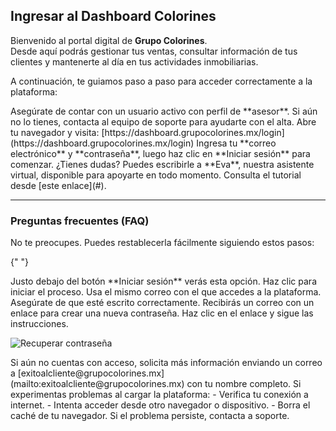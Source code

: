 ## Ingresar al Dashboard Colorines

Bienvenido al portal digital de **Grupo Colorines**.  
Desde aquí podrás gestionar tus ventas, consultar información de tus clientes y mantenerte al día en tus actividades inmobiliarias.

A continuación, te guiamos paso a paso para acceder correctamente a la plataforma:

<Steps>
  <Step title="Verifica tu acceso">
    Asegúrate de contar con un usuario activo con perfil de **asesor**.  
    Si aún no lo tienes, contacta al equipo de soporte para ayudarte con el alta.
  </Step>

<Step title="Accede a la plataforma">
  Abre tu navegador y visita:
  [https://dashboard.grupocolorines.mx/login](https://dashboard.grupocolorines.mx/login)
</Step>

  <Step title="Inicia sesión">
    Ingresa tu **correo electrónico** y **contraseña**, luego haz clic en **Iniciar sesión** para comenzar.
  </Step>
</Steps>

<Tip>
  ¿Tienes dudas? Puedes escribirle a **Eva**, nuestra asistente virtual,
  disponible para apoyarte en todo momento. Consulta el tutorial desde [este
  enlace](#).
</Tip>

---

### Preguntas frecuentes (FAQ)

<AccordionGroup>

<Accordion title="¿Qué hago si olvidé mi contraseña?">
  No te preocupes. Puedes restablecerla fácilmente siguiendo estos pasos:

{" "}

<Steps>
  <Step title="Haz clic en 'Olvidé mi contraseña'">
    Justo debajo del botón **Iniciar sesión** verás esta opción. Haz clic para
    iniciar el proceso.
  </Step>
  <Step title="Ingresa tu correo electrónico">
    Usa el mismo correo con el que accedes a la plataforma. Asegúrate de que
    esté escrito correctamente.
  </Step>
  <Step title="Revisa tu bandeja de entrada">
    Recibirás un correo con un enlace para crear una nueva contraseña. Haz clic
    en el enlace y sigue las instrucciones.
  </Step>
</Steps>

![Recuperar contraseña](/images/contrasenia.gif)

</Accordion>

<Accordion title="¿Cómo me doy de alta como asesor?">
  Si aún no cuentas con acceso, solicita más información enviando un correo a
  [exitoalcliente@grupocolorines.mx](mailto:exitoalcliente@grupocolorines.mx)
  con tu nombre completo.
</Accordion>

<Accordion title="La página no carga correctamente">
  Si experimentas problemas al cargar la plataforma: - Verifica tu conexión a
  internet. - Intenta acceder desde otro navegador o dispositivo. - Borra el
  caché de tu navegador. Si el problema persiste, contacta a soporte.
</Accordion>

</AccordionGroup>
